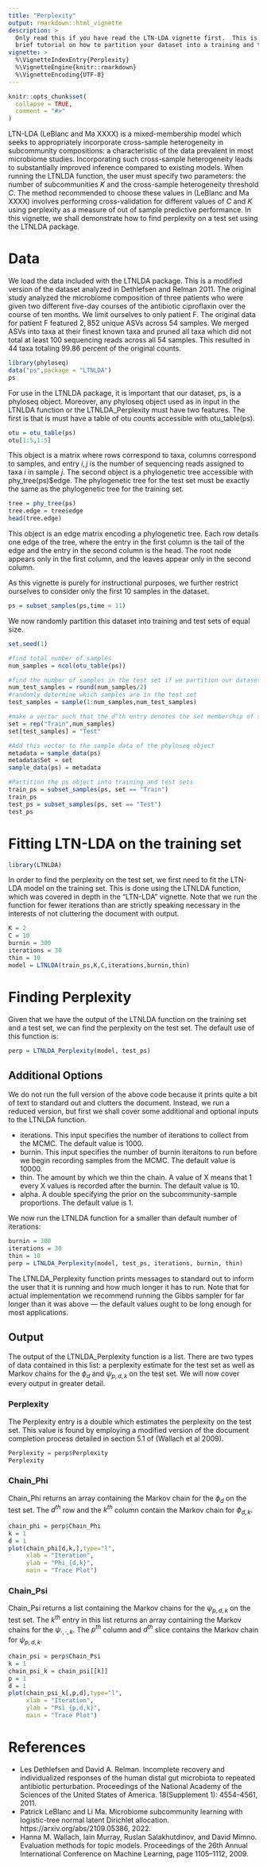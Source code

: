 ```yaml
---
title: "Perplexity"
output: rmarkdown::html_vignette
description: >
  Only read this if you have read the LTN-LDA vignette first.  This is a
  brief tutorial on how to partition your dataset into a training and test set as well as    how to use to the LTNLDA_Perplexity function to find the perplexity on the test set. 
vignette: >
  %\VignetteIndexEntry{Perplexity}
  %\VignetteEngine{knitr::rmarkdown}
  %\VignetteEncoding{UTF-8}
---
```



```r
knitr::opts_chunk$set(
  collapse = TRUE,
  comment = "#>"
)
```

LTN-LDA (LeBlanc and Ma XXXX) is a mixed-membership model which seeks to appropriately incorporate cross-sample heterogeneity in subcommunity compositions: a characteristic of the data prevalent in most microbiome studies.  Incorporating such cross-sample heterogeneity leads to substantially improved inference compared to existing models.  When running the LTNLDA function, the user must specify two parameters: the number of subcommunities $K$ and the cross-sample heterogeneity threshold $C$.  The method recommended to choose these values in (LeBlanc and Ma XXXX) involves performing cross-validation for different values of $C$ and $K$ using perplexity as a measure of out of sample predictive performance.  In this vignette, we shall demonstrate how to find perplexity on a test set using the LTNLDA package.  

# Data

We load the data included with the LTNLDA package.  This is a modified version of the dataset analyzed in Dethlefsen and Relman 2011.  The original study analyzed the microbiome composition of three patients who were given two different five-day courses of the antibiotic ciproflaxin over the course of ten months.  We limit ourselves to only patient F.  The original data for patient F featured $2,852$ unique ASVs across $54$ samples.  We merged ASVs into taxa at their finest known taxa and pruned all taxa which did not total at least $100$ sequencing reads across all $54$ samples.  This resulted in $44$ taxa totaling $99.86$ percent of the original counts.  

```r
library(phyloseq)
data("ps",package = "LTNLDA")
ps
```

For use in the LTNLDA package, it is important that our dataset, ps, is a phyloseq object.  Moreover, any phyloseq object used as in input in the LTNLDA function or the LTNLDA_Perplexity must have two features.  The first is that is must have a table of otu counts accessible with otu_table(ps).  

```r
otu = otu_table(ps)
otu[1:5,1:5]
```

This object is a matrix where rows correspond to taxa, columns correspond to samples, and entry $i,j$ is the number of sequencing reads assigned to taxa $i$ in sample $j$.  The second object is a phylogenetic tree accessible with phy_tree(ps)$edge.  The phylogenetic tree for the test set must be exactly the same as the phylogenetic tree for the training set.

```r
tree = phy_tree(ps)
tree.edge = tree$edge
head(tree.edge)
```

This object is an edge matrix encoding a phylogenetic tree.  Each row details one edge of the tree, where the entry in the first column is the tail of the edge and the entry in the second column is the head.  The root node appears only in the first column, and the leaves appear only in the second column.    

As this vignette is purely for instructional purposes, we further restrict ourselves to consider only the first $10$ samples in the dataset.

```r
ps = subset_samples(ps,time < 11)
```

We now randomly partition this dataset into training and test sets of equal size.  

```r
set.seed(1)

#find total number of samples
num_samples = ncol(otu_table(ps))

#find the number of samples in the test set if we partition our dataset in half
num_test_samples = round(num_samples/2)
#randomly determine which samples are in the test set
test_samples = sample(1:num_samples,num_test_samples) 

#make a vector such that the d^th entry denotes the set membership of sample d
set = rep("Train",num_samples)
set[test_samples] = "Test"

#Add this vector to the sample data of the phyloseq object
metadata = sample_data(ps)
metadata$Set = set
sample_data(ps) = metadata

#Partition the ps object into training and test sets
train_ps = subset_samples(ps, set == "Train")
train_ps
test_ps = subset_samples(ps, set == "Test")
test_ps
```

# Fitting LTN-LDA on the training set

```r
library(LTNLDA)
```

In order to find the perplexity on the test set, we first need to fit the LTN-LDA model on the training set.  This is done using the LTNLDA function, which was covered in depth in the "LTN-LDA" vignette.  Note that we run the function for fewer iterations than are strictly speaking necessary in the interests of not cluttering the document with output.

```r
K = 2
C = 10
burnin = 300
iterations = 30
thin = 10
model = LTNLDA(train_ps,K,C,iterations,burnin,thin)
```

# Finding Perplexity

Given that we have the output of the LTNLDA function on the training set and a test set, we can find the perplexity on the test set.  The default use of this function is:

```r
perp = LTNLDA_Perplexity(model, test_ps)
```

## Additional Options

We do not run the full version of the above code because it prints quite a bit of text to standard out and clutters the document.  Instead, we run a reduced version, but first we shall cover some additional and optional inputs to the LTNLDA function. 

* iterations.  This input specifies the number of iterations to collect from the MCMC.  The default value is 1000.
* burnin.  This input specifies the number of burnin iteraitons to run before we begin recording samples from the MCMC.  The default value is 10000.
* thin.  The amount by which we thin the chain. A value of X means that 1 every X values is recorded after the burnin. The default value is 10.
* alpha. A double specifying the prior on the subcommunity-sample proportions. The default value is 1.

We now run the LTNLDA function for a smaller than default number of iterations:

```r
burnin = 300
iterations = 30
thin = 10
perp = LTNLDA_Perplexity(model, test_ps, iterations, burnin, thin)
```

The LTNLDA_Perplexity function prints messages to standard out to inform the user that it is running and how much longer it has to run.  Note that for actual implementation we recommend running the Gibbs sampler for far longer than it was above --- the default values ought to be long enough for most applications.

## Output

The output of the LTNLDA_Perplexity function is a list.  There are two types of data contained in this list: a perplexity estimate for the test set as well as Markov chains  for the $\phi_d$ and $\psi_{p,d,k}$ on the test set. We will now cover every output in greater detail.

### Perplexity

The Perplexity entry is a double which estimates the perplexity on the test set.  This value is found by employing a modified version of the document completion process detailed in section $5.1$ of (Wallach et al 2009).

```r
Perplexity = perp$Perplexity
Perplexity
```
### Chain_Phi

Chain_Phi returns an array containing the Markov chain for the $\phi_d$ on the test set.  The $d^{th}$ row and the $k^{th}$ column contain the Markov chain for $\phi_{d,k}$.

```r
chain_phi = perp$Chain_Phi
k = 1
d = 1
plot(chain_phi[d,k,],type="l",
     xlab = "Iteration",
     ylab = "Phi_{d,k}",
     main = "Trace Plot")
```

### Chain_Psi

Chain_Psi returns a list containing the Markov chains for the $\psi_{p,d,k}$ on the test set.  The $k^{th}$ entry in this list returns an array containing the Markov chains for the $\psi_{\cdot,\cdot,k}$.  The $p^{th}$ column and $d^{th}$ slice contains the Markov chain for $\psi_{p,d,k}$.  

```r
chain_psi = perp$Chain_Psi
k = 1
chain_psi_k = chain_psi[[k]]
p = 1
d = 1
plot(chain_psi_k[,p,d],type="l",
     xlab = "Iteration",
     ylab = "Psi_{p,d,k}",
     main = "Trace Plot")
```

# References 

* Les Dethlefsen and David A. Relman. Incomplete recovery and individualized responses of the human distal gut microbiota to repeated antibiotic perturbation. Proceedings of the National Academy of the Sciences of the United States of America. 18(Supplement 1): 4554-4561, 2011.
* Patrick LeBlanc and Li Ma.  Microbiome subcommunity learning with logistic-tree normal latent Dirichlet allocation.  https://arxiv.org/abs/2109.05386, 2022.
*  Hanna M. Wallach, Iain Murray, Ruslan Salakhutdinov, and David Mimno. Evaluation methods for topic models. Proceedings of the 26th Annual International Conference on Machine Learning, page 1105–1112, 2009.